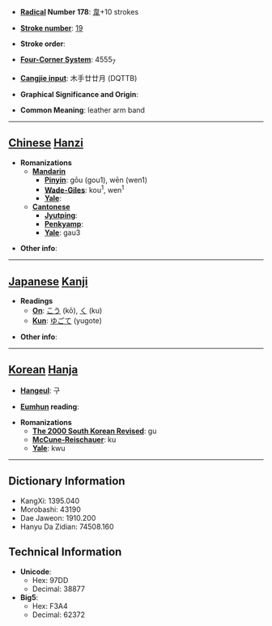 * '''[[Wiktionary:Chinese radical index| Radical]] Number 178''': [[Wiktionary:Chinese radical index 韋|韋]]+10 strokes

* '''[[Wiktionary:Chinese total strokes index|Stroke number]]''': [[Wiktionary:Chinese total strokes index 19|19]]

* '''Stroke order''': 

* '''[[Wiktionary:Chinese four corner index|Four-Corner System]]''': 4555<sub>7</sub>

* '''[[Wiktionary:Chinese Cangjie index|Cangjie input]]''': 木手廿廿月 (DQTTB)

* '''Graphical Significance and Origin''': 

* '''Common Meaning''': leather arm band

----

== [[Chinese]] [[Hanzi]] ==

* '''Romanizations'''
** '''[[Mandarin]]'''
*** '''[[Pinyin]]''': gōu (gou1), wēn (wen1)
*** '''[[Wade-Giles]]''': kou<sup>1</sup>, wen<sup>1</sup>
*** '''[[Yale]]''': 
** '''[[Cantonese]]'''
*** '''[[Jyutping]]''':
*** '''[[Penkyamp]]''': 
*** '''[[Yale]]''': gau3

* '''Other info''': 

----

== [[Japanese]] [[Kanji]] ==

* '''Readings'''
** '''[[On]]''': [[こう]] (kō), [[く]] (ku)
** '''[[Kun]]''': [[ゆごて]] (yugote)

* '''Other info''':  

----

== [[Korean]] [[Hanja]] ==

* '''[[Hangeul]]''': 구

* '''[[Eumhun]] reading''': 

* '''Romanizations'''
** '''[[The 2000 South Korean Revised Romanization|The 2000 South Korean Revised]]''': gu
** '''[[McCune-Reischauer]]''': ku
** '''[[Yale]]''': kwu

----

== Dictionary Information ==

* KangXi: 1395.040
* Morobashi: 43190
* Dae Jaweon: 1910.200
* Hanyu Da Zidian: 74508.160

== Technical Information ==

* '''Unicode''':
** Hex: 97DD
** Decimal: 38877
* '''Big5''':
** Hex: F3A4
** Decimal: 62372